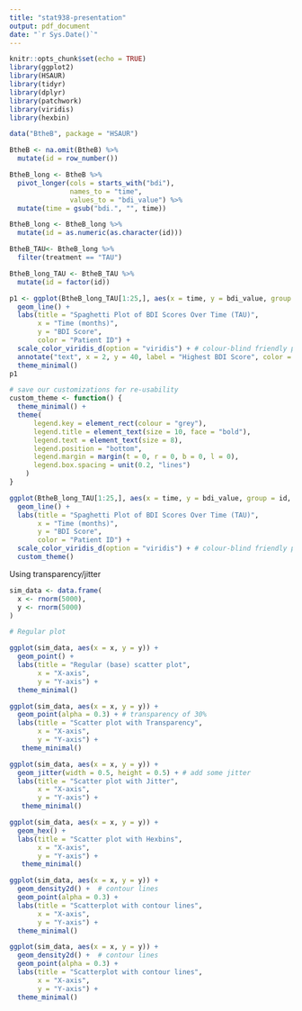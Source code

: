 ```yaml
---
title: "stat938-presentation"
output: pdf_document
date: "`r Sys.Date()`"
---
```


```r
knitr::opts_chunk$set(echo = TRUE)
library(ggplot2)
library(HSAUR)
library(tidyr)
library(dplyr)
library(patchwork)
library(viridis)
library(hexbin)
```

```r
data("BtheB", package = "HSAUR")
```

```r
BtheB <- na.omit(BtheB) %>%
  mutate(id = row_number())

BtheB_long <- BtheB %>%
  pivot_longer(cols = starts_with("bdi"), 
               names_to = "time",
               values_to = "bdi_value") %>%
  mutate(time = gsub("bdi.", "", time))
```

```r
BtheB_long <- BtheB_long %>%
  mutate(id = as.numeric(as.character(id)))

BtheB_TAU<- BtheB_long %>%
  filter(treatment == "TAU")

BtheB_long_TAU <- BtheB_TAU %>%
  mutate(id = factor(id))

p1 <- ggplot(BtheB_long_TAU[1:25,], aes(x = time, y = bdi_value, group = id, color = id)) +
  geom_line() +
  labs(title = "Spaghetti Plot of BDI Scores Over Time (TAU)",
       x = "Time (months)",
       y = "BDI Score",
       color = "Patient ID") +
  scale_color_viridis_d(option = "viridis") + # colour-blind friendly palette
  annotate("text", x = 2, y = 40, label = "Highest BDI Score", color = "red", size = 4) + # use annotations
  theme_minimal()
p1
```

```r
# save our customizations for re-usability 
custom_theme <- function() {
  theme_minimal() +
  theme(
      legend.key = element_rect(colour = "grey"),  
      legend.title = element_text(size = 10, face = "bold"),   
      legend.text = element_text(size = 8),                   
      legend.position = "bottom",
      legend.margin = margin(t = 0, r = 0, b = 0, l = 0),      
      legend.box.spacing = unit(0.2, "lines")             
    )
}
```

```r
ggplot(BtheB_long_TAU[1:25,], aes(x = time, y = bdi_value, group = id, color = id)) +
  geom_line() +
  labs(title = "Spaghetti Plot of BDI Scores Over Time (TAU)",
       x = "Time (months)",
       y = "BDI Score",
       color = "Patient ID") +
  scale_color_viridis_d(option = "viridis") + # colour-blind friendly palette
  custom_theme()
```

Using transparency/jitter

```r
sim_data <- data.frame(
  x <- rnorm(5000),
  y <- rnorm(5000)
)
```

```r
# Regular plot

ggplot(sim_data, aes(x = x, y = y)) +
  geom_point() + 
  labs(title = "Regular (base) scatter plot",
       x = "X-axis",
       y = "Y-axis") +
  theme_minimal()
```

```r
ggplot(sim_data, aes(x = x, y = y)) +
  geom_point(alpha = 0.3) + # transparency of 30% 
  labs(title = "Scatter plot with Transparency",
       x = "X-axis",
       y = "Y-axis") +
   theme_minimal()
```

```r
ggplot(sim_data, aes(x = x, y = y)) +
  geom_jitter(width = 0.5, height = 0.5) + # add some jitter
  labs(title = "Scatter plot with Jitter",
       x = "X-axis",
       y = "Y-axis") +
   theme_minimal()
```

```r
ggplot(sim_data, aes(x = x, y = y)) +
  geom_hex() + 
  labs(title = "Scatter plot with Hexbins",
       x = "X-axis",
       y = "Y-axis") +
   theme_minimal()
```

```r
ggplot(sim_data, aes(x = x, y = y)) +
  geom_density2d() +  # contour lines
  geom_point(alpha = 0.3) + 
  labs(title = "Scatterplot with contour lines",
       x = "X-axis",
       y = "Y-axis") +
  theme_minimal()
```

```r
ggplot(sim_data, aes(x = x, y = y)) +
  geom_density2d() +  # contour lines
  geom_point(alpha = 0.3) + 
  labs(title = "Scatterplot with contour lines",
       x = "X-axis",
       y = "Y-axis") +
  theme_minimal()
```



